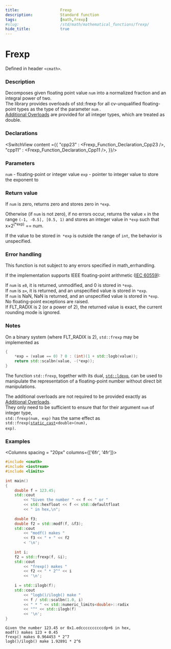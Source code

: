 ```yaml
---
title:                  Frexp
description:            Standard function
tags:                   [math,frexp]
#slug:                  /std/math/mathematical_functions/frexp/
hide_title:             true
---
```




# Frexp

Defined in header `<cmath>`.

### Description

Decomposes given floating point value <code>num</code> into a normalized fraction and an integral power of two. <br/>
<Since v='cpp23'>The library provides overloads of std::frexp for all cv-unqualified floating-point types as the type of the parameter <code>num</code> </Since>.<br/>
<Since v='cpp11'><a href='#declarations'>Additional Overloads</a> are provided for all integer types, which are treated as <span class='col-lb'>double</span></Since>.

### Declarations

<SwitchView content ={{
    "cpp23" : <Frexp_Function_Declaration_Cpp23 />,
    "cpp11" : <Frexp_Function_Declaration_Cpp11 />,
}}/>

### Parameters
 
&#8203;<code>num</code> - floating-point or integer value
`exp` - pointer to integer value to store the exponent to

### Return value

If <code>num</code> is zero, returns zero and stores zero in `*exp`.

Otherwise (if <code>num</code> is not zero), if no errors occur, returns the value `x` in the range `(-1, -0.5], [0.5, 1)` and stores an integer value in `*exp` 
such that x×2<sup>(*exp)</sup> == num.

If the value to be stored in` *exp` is outside the range of `int`, the behavior is unspecified.

### Error handling

This function is not subject to any errors specified in math_errhandling.

If the implementation supports IEEE floating-point arithmetic (<a href='https://www.iso.org/standard/80985.html'>IEC 60559</a>):

If <code>num</code> is `±0`, it is returned, unmodified, and 0 is stored in `*exp`. <br/>
If <code>num</code> is `±∞`, it is returned, and an unspecified value is stored in `*exp`. <br/>
If <code>num</code> is NaN, NaN is returned, and an unspecified value is stored in `*exp`. <br/>
No floating-point exceptions are raised. <br/>
If FLT_RADIX is 2 (or a power of 2), the returned value is exact, the current rounding mode is ignored. <br/>

### Notes

On a binary system (where FLT_RADIX is 2), `std::frexp` may be implemented as
```cpp
{
    *exp = (value == 0) ? 0 : (int)(1 + std::logb(value));
    return std::scalbn(value, -(*exp));
}
```
The function `std::frexp`, together with its dual, <a href='/docs/std/math/mathematical_functions/ldexp'><code>std::ldexp</code></a>, can be used to manipulate the representation of a floating-point 
number without direct bit manipulations.

The additional overloads are not required to be provided exactly as <a href='#declarations'>Additional Overloads</a>. <br/>
They only need to be sufficient to ensure that for their argument <code>num</code> of integer type, <br/>
`std::frexp(num, exp)` has the same effect as <code>std::frexp(<a href='/docs/std/lang-support/static_cast'>static_cast</a>&lt;<span class='col-lb'>double</span>&gt;(num), exp)</code>.

### Examples

<Columns spacing = "20px" columns={['6fr', '4fr']}>
<div>

```cpp
#include <cmath>
#include <iostream>
#include <limits>
 
int main()
{
    double f = 123.45;
    std::cout 
        << "Given the number " << f << " or " 
        << std::hexfloat << f << std::defaultfloat 
        << " in hex,\n";
 
    double f3;
    double f2 = std::modf(f, &f3);
    std::cout 
        << "modf() makes " 
        << f3 << " + " << f2 
        < '\n';
 
    int i;
    f2 = std::frexp(f, &i);
    std::cout 
        << "frexp() makes " 
        << f2 << " * 2^" << i 
        << '\n';
 
    i = std::ilogb(f);
    std::cout 
        << "logb()/ilogb() make " 
        << f / std::scalbn(1.0, i)
        << " * " << std::numeric_limits<double>::radix
        << "^" << std::ilogb(f) 
        << '\n';
}
```

</div><div>

```plaintext title="Possible Result"
Given the number 123.45 or 0x1.edccccccccccdp+6 in hex,
modf() makes 123 + 0.45
frexp() makes 0.964453 * 2^7
logb()/ilogb() make 1.92891 * 2^6
```

</div>
</Columns>
